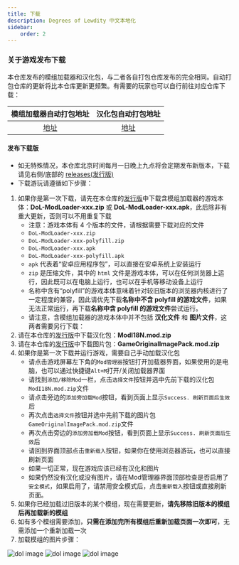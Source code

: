 ```yaml
---
title: 下载
description: Degrees of Lewdity 中文本地化
sidebar:
    order: 2
---
```



### 关于游戏发布下载

本仓库发布的模组加载器和汉化包，与二者各自打包仓库发布的完全相同。自动打包仓库的更新将比本仓库更新更频繁。有需要的玩家也可以自行前往对应仓库下载：

|    模组加载器自动打包地址    |    汉化包自动打包地址     |
|:------------------------:|:----------------------:|
| [地址][modloader-build] | [地址][i18n-build] |

#### 发布下载版
- 如无特殊情况，本仓库北京时间每月一日晚上九点将会定期发布新版本，下载请见右侧/底部的 [releases(发行版)][releases-latest]
- 下载游玩请遵循如下步骤：
1. 如果你是第一次下载，请先在本仓库的[发行版][releases-latest]中下载含模组加载器的游戏本体：__DoL-ModLoader-xxx.zip__ 或 __DoL-ModLoader-xxx.apk__，此后除非有重大更新，否则可以不用重复下载
    - 注意：游戏本体有 4 个版本的文件，请根据需要下载对应的文件
    - `DoL-ModLoader-xxx.zip`
    - `DoL-ModLoader-xxx-polyfill.zip`
    - `DoL-ModLoader-xxx.apk`
    - `DoL-ModLoader-xxx-polyfill.apk`
    - `apk` 代表着“安卓应用程序包”，可以直接在安卓系统上安装运行
    - `zip` 是压缩文件，其中的 `html` 文件是游戏本体，可以在任何浏览器上运行，因此既可以在电脑上运行，也可以在手机等移动设备上运行
    - 名称中含有“polyfill”的游戏本体意味着针对较旧版本的浏览器内核进行了一定程度的兼容，因此请优先下载**名称中不含 polyfill 的游戏文件**，如果无法正常运行，再下载**名称中含 polyfill 的游戏文件**尝试运行。
    - 请注意，含模组加载器的游戏本体中并不包括 __汉化文件__ 和 __图片文件__，这两者需要另行下载：
2. 请在本仓库的[发行版][releases-latest]中下载汉化包：__ModI18N.mod.zip__
3. 请在本仓库的[发行版][releases-latest]中下载图片包：__GameOriginalImagePack.mod.zip__
4. 如果你是第一次下载并运行游戏，需要自己手动加载汉化包
    - 请点击游戏屏幕左下角的`Mod管理器`按钮打开加载器界面，如果使用的是电脑，也可以通过快捷键`Alt+M`打开/关闭加载器界面
    - 请找到`添加/移除Mod`一栏，点击`选择文件`按钮并选中先前下载的汉化包`ModI18N.mod.zip`文件
    - 请点击旁边的`添加旁加载Mod`按钮，看到页面上显示`Success. 刷新页面后生效`后
    - 再次点击`选择文件`按钮并选中先前下载的图片包`GameOriginalImagePack.mod.zip`文件
    - 再次点击旁边的`添加旁加载Mod`按钮，看到页面上显示`Success. 刷新页面后生效`后
    - 请回到界面顶部点击`重新载入`按钮，如果你在使用浏览器游玩，也可以直接刷新页面
    - 如果一切正常，现在游戏应该已经有汉化和图片
    - 如果仍然没有汉化或没有图片，请在Mod管理器界面顶部检查是否启用了`安全模式`，如果启用了，请禁用安全模式后，点击`重新载入`按钮或直接刷新页面。
5. 如果你已经加载过旧版本的某个模组，现在需要更新，__请先移除旧版本的模组后再加载新的模组__
6. 如有多个模组需要添加，__只需在添加完所有模组后重新加载页面一次即可__，无需添加一个重新加载一次
7. 加载模组的图片步骤：
<Image alt="dol image" src={dol1img}  />
<Image alt="dol image" src={dol2img}  />
<Image alt="dol image" src={dol3img}  />


[modloader]: https://github.com/Lyoko-Jeremie/sugarcube-2-ModLoader
[modloader-build]: https://github.com/Lyoko-Jeremie/DoLModLoaderBuild
[i18n-build]: https://github.com/NumberSir/DoL-I18n-Build
[releases-latest]: https://github.com/Eltirosto/Degrees-of-Lewdity-Chinese-Localization/releases/latest
